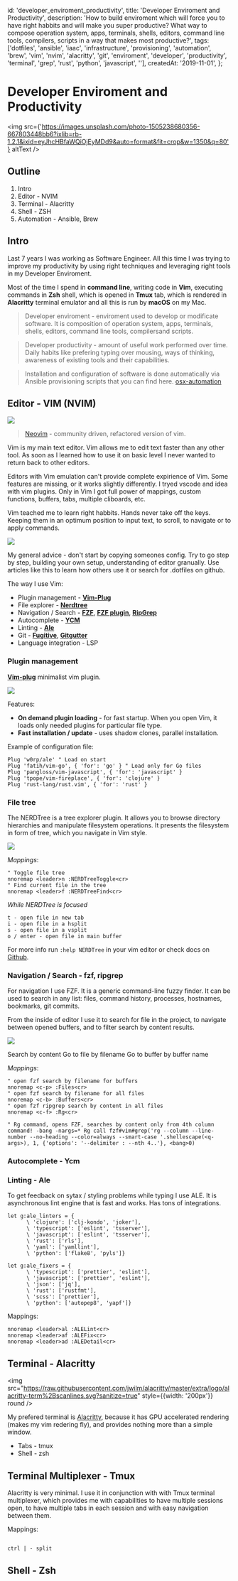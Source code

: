   id: 'developer_enviroment_productivity', 
  title: 'Developer Enviroment and Productivity', 
  description: 'How to build enviroment which will force you to have right habbits and will make you super productive? What way to compose operation system, apps, terminals, shells, editors, command line tools, compilers, scripts in a way that makes most productive?', 
  tags: ['dotfiles', 'ansible', 'iaac', 'infrastructure', 'provisioning', 'automation', 'brew', 'vim',  'nvim', 'alacritty', 'git', 'enviroment', 'developer', 'productivity', 'terminal', 'grep', 'rust', 'python', 'javascript', ''],
  createdAt: '2019-11-01',
};

# Developer Enviroment and Productivity

<img src={'https://images.unsplash.com/photo-1505238680356-667803448bb6?ixlib=rb-1.2.1&ixid=eyJhcHBfaWQiOjEyMDd9&auto=format&fit=crop&w=1350&q=80'} altText />

## Outline

1. Intro
2. Editor - NVIM
3. Terminal - Alacritty
4. Shell - ZSH
5. Automation - Ansible, Brew

## Intro

Last 7 years I was working as Software Engineer. All this time I was trying to improve my productivity by using right techniques and leveraging right tools in my Developer Enviroment.

Most of the time I spend in **command line**, writing code in **Vim**, executing commands in **Zsh** shell, which is opened in **Tmux** tab, which is rendered in **Alacritty** terminal emulator and all this is run by **macOS** on my Mac.

> Developer enviroment - enviroment used to develop or modificate software. It is composition of operation system, apps, terminals, shells, editors, command line tools, compilersand scripts.

> Developer productivity - amount of useful work performed over time. Daily habits like prefering typing over mousing, ways of thinking, awareness of existing tools and their capabilities.

> Installation and configuration of software is done automatically via Ansible provisioning scripts that you can find here. [osx-automation](https://github.com/atsman/osx-automation)

## Editor - VIM (NVIM)

<img src="/static/images/developer_enviroment_productivity/neovim-logo.svg" size="medium" round />

> [Neovim][Neovim Github] - community driven, refactored version of vim.

Vim is my main text editor. Vim allows me to edit text faster than any other tool. As soon as I learned how to use it on basic level I never wanted to return back to other editors.

Editors with Vim emulation can't provide complete expirience of Vim. Some features are missing, or it works slightly differently. I tryed vscode and idea with vim plugins. Only in Vim I got full power of mappings, custom functions, buffers, tabs, multiple cliboards, etc.

Vim teached me to learn right habbits. Hands never take off the keys. Keeping them in an optimum position to input text, to scroll, to navigate or to apply commands.

<img src="/static/images/developer_enviroment_productivity/nvim-screen.png" size="medium" />

My general advice - don't start by copying someones config. Try to go step by step, building your own setup, understanding of editor granually. Use articles like this to learn how others use it or search for .dotfiles on github.

The way I use Vim:

* Plugin management - [**Vim-Plug**][VimPlug Github]
* File explorer - [**Nerdtree**][Nerdtree Github]
* Navigation / Search - [**FZF**][FZF Github], [**FZF plugin**][FZF Vim Github], [**RipGrep**][RipGrep Github]
* Autocomplete - [**YCM**][YCM Github]
* Linting - [**Ale**][Ale Github]
* Git - [**Fugitive**][Vim Fugitive Github], [**Gitgutter**][Vim GitGutter Github]
* Language integration - LSP

### Plugin management 

[**Vim-plug**][VimPlug Github] minimalist vim plugin.

<img src="/static/images/developer_enviroment_productivity/nvim_plug_install.gif" size="medium" shadow round />

Features:

* **On demand plugin loading** - for fast startup. When you open Vim, it loads only needed plugins for particular file type.
* **Fast installation / update** - uses shadow clones, parallel installation.

Example of configuration file:

```viml
Plug 'w0rp/ale' " Load on start
Plug 'fatih/vim-go', { 'for': 'go' } " Load only for Go files 
Plug 'pangloss/vim-javascript', { 'for': 'javascript' }
Plug 'tpope/vim-fireplace', { 'for': 'clojure' }
Plug 'rust-lang/rust.vim', { 'for': 'rust' }
```

### File tree 

The NERDTree is a tree explorer plugin. It allows you to browse directory hierarchies and manipulate filesystem operations. It presents the filesystem in form of tree, which you navigate in Vim style.

<img src="/static/images/developer_enviroment_productivity/nvim_nerdtree.gif" size="medium" round shadow />

*Mappings*:
```viml
" Toggle file tree
nnoremap <leader>n :NERDTreeToggle<cr>
" Find current file in the tree
nnoremap <leader>f :NERDTreeFind<cr>
```

*While NERDTree is focused*
```
t - open file in new tab
i - open file in a hsplit
s - open file in a vsplit
o / enter - open file in main buffer
```

For more info run `:help NERDTree` in your vim editor or check docs on [Github](https://github.com/scrooloose/nerdtree/blob/master/doc/NERDTree.txt).


### Navigation / Search - fzf, ripgrep

For navigation I use FZF. It is a generic command-line fuzzy finder. It can be used to search in any list: files, command history, processes, hostnames, bookmarks, git commits.

From the inside of editor I use it to search for file in the project, to navigate between opened buffers, and to filter search by content results.

<img src="/static/images/developer_enviroment_productivity/nvim_fzf_search.gif" size="medium" round shadow />

Search by content
Go to file by filename 
Go to buffer by buffer name

*Mappings*:
```viml
" open fzf search by filename for buffers
nnoremap <c-p> :Files<cr>
" open fzf search by filename for all files
nnoremap <c-b> :Buffers<cr>
" open fzf ripgrep search by content in all files
nnoremap <c-f> :Rg<cr>

" Rg command, opens FZF, searches by content only from 4th column
command! -bang -nargs=* Rg call fzf#vim#grep('rg --column --line-number --no-heading --color=always --smart-case '.shellescape(<q-args>), 1, {'options': '--delimiter : --nth 4..'}, <bang>0)
```

### Autocomplete - Ycm

### Linting - Ale

To get feedback on sytax / styling problems while typing I use ALE. It is asynchronous lint engine that is fast and works. Has tons of integrations.

```viml
let g:ale_linters = {
      \ 'clojure': ['clj-kondo', 'joker'],
      \ 'typescript': ['eslint', 'tsserver'],
      \ 'javascript': ['eslint', 'tsserver'],
      \ 'rust': ['rls'],
      \ 'yaml': ['yamllint'],
      \ 'python': ['flake8', 'pyls']}

let g:ale_fixers = {
      \ 'typescript': ['prettier', 'eslint'],
      \ 'javascript': ['prettier', 'eslint'],
      \ 'json': ['jq'],
      \ 'rust': ['rustfmt'],
      \ 'scss': ['prettier'],
      \ 'python': ['autopep8', 'yapf']}
```

Mappings:

```viml
nnoremap <leader>al :ALELint<cr>
nnoremap <leader>af :ALEFix<cr>
nnoremap <leader>ad :ALEDetail<cr>
```

## Terminal - Alacritty

<img src="https://raw.githubusercontent.com/jwilm/alacritty/master/extra/logo/alacritty-term%2Bscanlines.svg?sanitize=true" style={{width: '200px'}} round />

My prefered terminal is [Alacritty][Alacritty Github], because it has GPU accelerated rendering (makes my vim redering fly), and provides nothing more than a simple window.

* Tabs - tmux
* Shell - zsh

## Terminal Multiplexer - Tmux

Alacritty is very minimal. I use it in conjunction with with Tmux terminal multiplexer, which provides me with capabilities to have multiple sessions open, to have multiple tabs in each session and with easy navigation between them.

Mappings:

```

ctrl | - split 

```

## Shell - Zsh

[Neovim Github]: https://github.com/neovim/neovim
[VimPlug Github]: https://github.com/junegunn/vim-plug
[Nerdtree Github]: https://github.com/scrooloose/nerdtree
[FZF Github]: https://github.com/junegunn/fzf
[FZF Vim Github]: https://github.com/junegunn/fzf.vim
[Ripgrep Github]: https://github.com/BurntSushi/ripgrep
[YCM Github]: https://github.com/ycm-core/YouCompleteMe
[Ale Github]: https://github.com/dense-analysis/ale
[Vim Fugitive Github]:https://github.com/tpope/vim-fugitive
[Vim GitGutter Github]: https://github.com/airblade/vim-gitgutter

[Alacritty Github]: https://github.com/jwilm/alacritty
